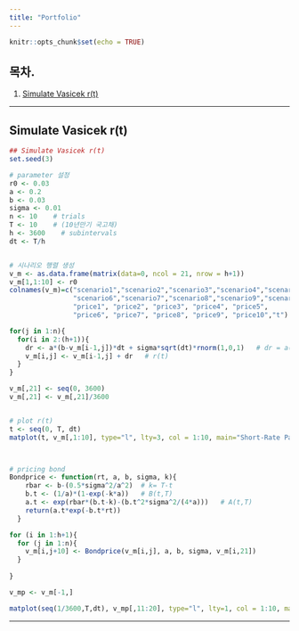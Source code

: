 ```yaml
---
title: "Portfolio"
---
```


```r
knitr::opts_chunk$set(echo = TRUE)

```

## 목차.

1. [Simulate Vasicek r(t)]

***

## Simulate Vasicek r(t)

```r
## Simulate Vasicek r(t)
set.seed(3)

# parameter 설정
r0 <- 0.03
a <- 0.2
b <- 0.03
sigma <- 0.01
n <- 10    # trials
T <- 10    # (10년만기 국고채)
h <- 3600    # subintervals
dt <- T/h   


# 시나리오 행렬 생성
v_m <- as.data.frame(matrix(data=0, ncol = 21, nrow = h+1)) 
v_m[1,1:10] <- r0
colnames(v_m)=c("scenario1","scenario2","scenario3","scenario4","scenario5",
                "scenario6","scenario7","scenario8","scenario9","scenario10", 
                "price1", "price2", "price3", "price4", "price5",
                "price6", "price7", "price8", "price9", "price10","t")

for(j in 1:n){
  for(i in 2:(h+1)){
    dr <- a*(b-v_m[i-1,j])*dt + sigma*sqrt(dt)*rnorm(1,0,1)   # dr = a(b-r)dt + sigma*dz, where dz~N(0,dt) > using normal approximation
    v_m[i,j] <- v_m[i-1,j] + dr   # r(t)
  }
} 

v_m[,21] <- seq(0, 3600)
v_m[,21] <- v_m[,21]/3600


# plot r(t)
t <- seq(0, T, dt)
matplot(t, v_m[,1:10], type="l", lty=3, col = 1:10, main="Short-Rate Paths", ylab="r(t)") 



# pricing bond
Bondprice <- function(rt, a, b, sigma, k){
    rbar <- b-(0.5*sigma^2/a^2)  # k= T-t
    b.t <- (1/a)*(1-exp(-k*a))   # B(t,T) 
    a.t <- exp(rbar*(b.t-k)-(b.t^2*sigma^2/(4*a)))   # A(t,T)
    return(a.t*exp(-b.t*rt))
  }

for (i in 1:h+1){
  for (j in 1:n){
    v_m[i,j+10] <- Bondprice(v_m[i,j], a, b, sigma, v_m[i,21])  
  }
  
}

v_mp <- v_m[-1,]

matplot(seq(1/3600,T,dt), v_mp[,11:20], type="l", lty=1, col = 1:10, main="Bond price", ylab="P(t,T)", xlab = "maturity")
```

***
